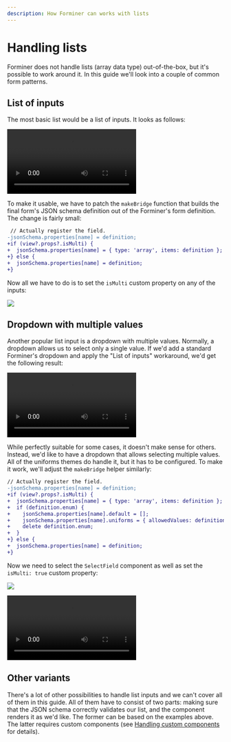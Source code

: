 ```yaml
---
description: How Forminer can works with lists
---
```


# Handling lists

Forminer does not handle lists (array data type) out-of-the-box, but it's possible to work around it. In this guide we'll look into a couple of common form patterns.

## List of inputs

The most basic list would be a list of inputs. It looks as follows:

<video controls>
  <source src={listOfSuggestionsVideo} />
</video>

To make it usable, we have to patch the `makeBridge` function that builds the final form's JSON schema definition out of the Forminer's form definition. The change is fairly small:

```diff
 // Actually register the field.
-jsonSchema.properties[name] = definition;
+if (view?.props?.isMulti) {
+  jsonSchema.properties[name] = { type: 'array', items: definition };
+} else {
+  jsonSchema.properties[name] = definition;
+}
```

Now all we have to do is to set the `isMulti` custom property on any of the inputs:

![](../assets/15335427.png)

## Dropdown with multiple values

Another popular list input is a dropdown with multiple values. Normally, a dropdown allows us to select only a single value. If we'd add a standard Forminer's dropdown and apply the "List of inputs" workaround, we'd get the following result:

<video controls>
  <source src={listOfDropdownsVideo} />
</video>

While perfectly suitable for some cases, it doesn't make sense for others. Instead, we'd like to have a dropdown that allows selecting multiple values. All of the uniforms themes do handle it, but it has to be configured. To make it work, we'll adjust the `makeBridge` helper similarly:

```diff
// Actually register the field.
-jsonSchema.properties[name] = definition;
+if (view?.props?.isMulti) {
+  jsonSchema.properties[name] = { type: 'array', items: definition };
+  if (definition.enum) {
+    jsonSchema.properties[name].default = [];
+    jsonSchema.properties[name].uniforms = { allowedValues: definition.enum };
+    delete definition.enum;
+  }
+} else {
+  jsonSchema.properties[name] = definition;
+}
```

Now we need to select the `SelectField` component as well as set the `isMulti: true` custom property:

![](../assets/15400974.png)

<video controls>
  <source src={multipleSelectVideo} />
</video>

## Other variants

There's a lot of other possibilities to handle list inputs and we can't cover all of them in this guide. All of them have to consist of two parts: making sure that the JSON schema correctly validates our list, and the component renders it as we'd like. The former can be based on the examples above. The latter requires custom components (see [Handling custom components](custom-components) for details).
